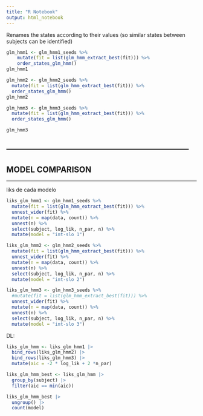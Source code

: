 ```yaml
---
title: "R Notebook"
output: html_notebook
---
```


Renames the states according to their values (so similar states between subjects can be identified)
```r
glm_hmm1 <- glm_hmm1_seeds %>% 
    mutate(fit = list(glm_hmm_extract_best(fit))) %>%
    order_states_glm_hmm()
glm_hmm1
```


```r
glm_hmm2 <- glm_hmm2_seeds %>% 
  mutate(fit = list(glm_hmm_extract_best(fit))) %>%
  order_states_glm_hmm()
glm_hmm2
```


```r
glm_hmm3 <- glm_hmm3_seeds %>% 
  mutate(fit = list(glm_hmm_extract_best(fit))) %>%
  order_states_glm_hmm()

glm_hmm3
```



---------------------------------------------------------------------
---------------------------------------------------------------------
MODEL COMPARISON 
---------------------------------------------------------------------
---------------------------------------------------------------------


liks de cada modelo
```r
liks_glm_hmm1 <- glm_hmm1_seeds %>% 
  mutate(fit = list(glm_hmm_extract_best(fit))) %>% 
  unnest_wider(fit) %>% 
  mutate(n = map(data, count)) %>% 
  unnest(n) %>% 
  select(subject, log_lik, n_par, n) %>% 
  mutate(model = "int-slo 1")

liks_glm_hmm2 <- glm_hmm2_seeds %>% 
  mutate(fit = list(glm_hmm_extract_best(fit))) %>% 
  unnest_wider(fit) %>% 
  mutate(n = map(data, count)) %>% 
  unnest(n) %>% 
  select(subject, log_lik, n_par, n) %>% 
  mutate(model = "int-slo 2")

liks_glm_hmm3 <- glm_hmm3_seeds %>% 
  #mutate(fit = list(glm_hmm_extract_best(fit))) %>% 
  unnest_wider(fit) %>% 
  mutate(n = map(data, count)) %>% 
  unnest(n) %>% 
  select(subject, log_lik, n_par, n) %>% 
  mutate(model = "int-slo 3")
```

DL:
```r
liks_glm_hmm <- liks_glm_hmm1 |> 
  bind_rows(liks_glm_hmm2) |> 
  bind_rows(liks_glm_hmm3) |> 
  mutate(aic = -2 * log_lik + 2 *n_par)

liks_glm_hmm_best <- liks_glm_hmm |> 
  group_by(subject) |> 
  filter(aic == min(aic)) 

liks_glm_hmm_best |> 
  ungroup() |> 
  count(model)
```

